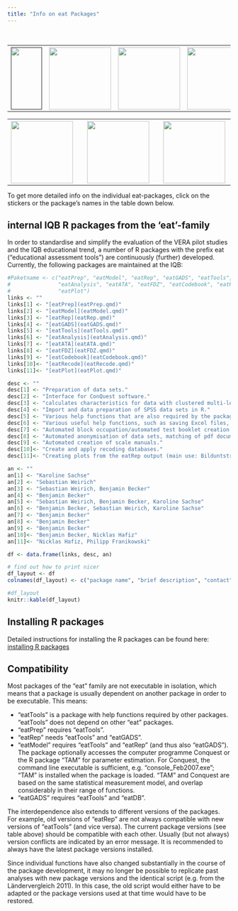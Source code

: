 ```yaml
---
title: "Info on eat Packages"
---
```


<html>
<head>
<style>
table, th, td {
  margin-bottom: 0px;
}
</style>
</head>

<body>

<br>


<table style="width:100%">
  <tr>
    <th><a href=""><img src="./images/empty_square.svg" style="width:70px;height:140px;"></th>
    <th><a href="/docs/eatPackages/eatCodebook.qmd"><img src="./logos/eatCodebook.png" style="width:140px;height:140px;"></a></th>
    <th><a href="/docs/eatPackages/eatGADS.qmd"><img src="./logos/eatGADS.png" style="width:140px;height:140px;"></a></th>
    <th><a href="/docs/eatPackages/eatPlot.qmd"><img src="./logos/eatPlot.png" style="width:140px;height:140px;"></a></th>
    <th><a href="/docs/eatPackages/eatRep.qmd"><img src="./logos/eatRep.png" style="width:140px;height:140px;"></a></th>
    <th><a href="/docs/eatPackages/eatTools.qmd"><img src="./logos/eatTools.png" style="width:140px;height:140px;"></a></th>
    <th style="width:95px"></th>
  </tr>
</table><!--
--><table style="width:100%">
  <tr>
    <th><a href="/docs/eatPackages/eatFDZ.qmd"><img src="./logos/eatFDZ.png" style="width:140px;height:140px;"></a></th>
    <th style="width:8%"></th>
    <th><a href="/docs/eatPackages/eatRecode.qmd"><img src="./logos/eatRecode.png" style="width:140px;height:140px;"></a></th>
    <th style="width:8%"></th>
    <th><a href="/docs/eatPackages/eatAnalysis.qmd"><img src="./logos/eatAnalysis.png" style="width:140px;height:140px;"></a></th>
    <th style="width:8%"></th>
    <th><a href="/docs/eatPackages/eatATA.qmd"><img src="./logos/eatATA.png" style="width:140px;height:140px;"></a></th>
    <th style="width:8%"></th>
    <th><a href="/docs/eatPackages/eatModel.qmd"><img src="./logos/eatModel.png" style="width:140px;height:140px;"></a></th>
    <th style="width:8%"></th>
    <th><a href="/docs/eatPackages/eatPrep.qmd"><img src="./logos/eatPrep.png" style="width:140px;height:140px;"></a></th>
    <th style="width:8%"></th>
  </tr>
</table>

</body>
</html>

To get more detailed info on the individual eat-packages, click on the stickers or the package's names in the table down below.

## internal IQB R packages from the 'eat'-family

In order to standardise and simplify the evaluation of the VERA pilot studies and the IQB educational trend, a number of R packages with the prefix eat ("educational assessment tools") are continuously (further) developed. Currently, the following packages are maintained at the IQB:

```r
#Paketname <- c("eatPrep", "eatModel", "eatRep", "eatGADS", "eatTools", 
#               "eatAnalysis", "eatATA", "eatFDZ", "eatCodebook", "eatRecode", 
#               "eatPlot")
links <- ""
links[1] <- "[eatPrep](eatPrep.qmd)"
links[2] <- "[eatModel](eatModel.qmd)"
links[3] <- "[eatRep](eatRep.qmd)"
links[4] <- "[eatGADS](eatGADS.qmd)"
links[5] <- "[eatTools](eatTools.qmd)"
links[6] <- "[eatAnalysis](eatAnalysis.qmd)"
links[7] <- "[eatATA](eatATA.qmd)"
links[8] <- "[eatFDZ](eatFDZ.qmd)"
links[9] <- "[eatCodebook](eatCodebook.qmd)"
links[10]<- "[eatRecode](eatRecode.qmd)"
links[11]<- "[eatPlot](eatPlot.qmd)"

desc <- ""
desc[1] <- "Preparation of data sets."
desc[2] <- "Interface for ConQuest software."
desc[3] <- "calculates characteristics for data with clustered multi-level structures with imputed data."
desc[4] <- "Import and data preparation of SPSS data sets in R."
desc[5] <- "Various help functions that are also required by the packages 'eatPrep', 'eatModel', 'eatGADS' and 'eatRep', among others."
desc[6] <- "Various useful help functions, such as saving Excel files, saving analysis results from lm4 and simulating IRT responses."
desc[7] <- "Automated block occupation/automated test booklet creation."
desc[8] <- "Automated anonymisation of data sets, matching of pdf documents (e.g. scale manuals) and data sets."
desc[9] <- "Automated creation of scale manuals."
desc[10]<- "Create and apply recoding databases."
desc[11]<- "Creating plots from the eatRep output (main use: Bilduntstrend)."

an <- ""
an[1] <- "Karoline Sachse"
an[2] <- "Sebastian Weirich"
an[3] <- "Sebastian Weirich, Benjamin Becker"
an[4] <- "Benjamin Becker"
an[5] <- "Sebastian Weirich, Benjamin Becker, Karoline Sachse"
an[6] <- "Benjamin Becker, Sebastian Weirich, Karoline Sachse"
an[7] <- "Benjamin Becker"
an[8] <- "Benjamin Becker"
an[9] <- "Benjamin Becker"
an[10]<- "Benjamin Becker, Nicklas Hafiz"
an[11]<- "Nicklas Hafiz, Philipp Franikowski"

df <- data.frame(links, desc, an)

# find out how to print nicer
df_layout <- df
colnames(df_layout) <- c("package name", "brief description", "contact")

#df_layout
knitr::kable(df_layout)

```

## Installing R packages

Detailed instructions for installing the R packages can be found here: [installing R packages](http://iqbstaff.pbworks.com/w/page/138429033/R-Pakete%20Installieren)

## Compatibility

Most packages of the "eat" family are not executable in isolation, which means that a package is usually dependent on another package in order to be executable. This means:

-   "eatTools" is a package with help functions required by other packages. "eatTools" does not depend on other "eat" packages.
-   "eatPrep" requires "eatTools".
-   "eatRep" needs "eatTools" and "eatGADS".
-   "eatModel" requires "eatTools" and "eatRep" (and thus also "eatGADS"). The package optionally accesses the computer programme Conquest or the R package "TAM" for parameter estimation. For Conquest, the command line executable is sufficient, e.g. "console_Feb2007.exe"; "TAM" is installed when the package is loaded. "TAM" and Conquest are based on the same statistical measurement model, and overlap considerably in their range of functions.
-   "eatGADS" requires "eatTools" and "eatDB".

The interdependence also extends to different versions of the packages. For example, old versions of "eatRep" are not always compatible with new versions of "eatTools" (and vice versa). The current package versions (see table above) should be compatible with each other. Usually (but not always) version conflicts are indicated by an error message. It is recommended to always have the latest package versions installed.

Since individual functions have also changed substantially in the course of the package development, it may no longer be possible to replicate past analyses with new package versions and the identical script (e.g. from the Ländervergleich 2011). In this case, the old script would either have to be adapted or the package versions used at that time would have to be restored.
